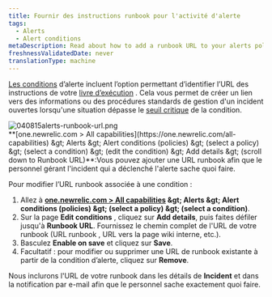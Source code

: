 ```yaml
---
title: Fournir des instructions runbook pour l'activité d'alerte
tags:
  - Alerts
  - Alert conditions
metaDescription: Read about how to add a runbook URL to your alerts policy condtion.
freshnessValidatedDate: never
translationType: machine
---
```


[Les conditions](/docs/alerts/new-relic-alerts-beta/configuring-alert-policies/define-alert-conditions) d’alerte incluent l’option permettant d’identifier l’URL des instructions de votre [livre d’exécution](/docs/using-new-relic/welcome-new-relic/get-started/glossary#alert-runbook) . Cela vous permet de créer un lien vers des informations ou des procédures standards de gestion d&apos;un incident ouvertes lorsqu&apos;une situation dépasse le [seuil critique](/docs/alerts/new-relic-alerts-beta/configuring-alert-policies/define-thresholds-trigger-alert) de la condition.

<img title="040815alerts-runbook-url.png" alt="040815alerts-runbook-url.png" src="/images/accounts_screenshot-full_alerts-runbook.webp" />

<figcaption>
  <DNT>**[one.newrelic.com &gt; All capabilities](https://one.newrelic.com/all-capabilities) &amp;gt; Alerts &amp;gt; Alert conditions (policies) &amp;gt; (select a policy) &amp;gt; (select a condition) &amp;gt; (edit the condition) &amp;gt; Add details &amp;gt; (scroll down to Runbook URL)**</DNT>:Vous pouvez ajouter une URL runbook afin que le personnel gérant l&apos;incident qui a déclenché l&apos;alerte sache quoi faire.
</figcaption>

Pour modifier l’URL runbook associée à une condition :

1. Allez à <DNT>**[one.newrelic.com &gt; All capabilities](https://one.newrelic.com/all-capabilities) &amp;gt; Alerts &amp;gt; Alert conditions (policies) &amp;gt; (select a policy) &amp;gt; (select a condition)**</DNT>.
2. Sur la page <DNT>**Edit conditions**</DNT> , cliquez sur <DNT>**Add details**</DNT>, puis faites défiler jusqu&apos;à <DNT>**Runbook URL**</DNT>. Fournissez le chemin complet de l&apos;URL de votre runbook (URL runbook , URL vers la page wiki interne, etc.).
3. Basculez <DNT>**Enable on save**</DNT> et cliquez sur <DNT>**Save**</DNT>.
4. Facultatif : pour modifier ou supprimer une URL de runbook existante à partir de la condition d’alerte, cliquez sur <DNT>**Remove**</DNT>.

Nous inclurons l&apos;URL de votre runbook dans les détails de <DNT>**Incident**</DNT> et dans la notification par e-mail afin que le personnel sache exactement quoi faire.